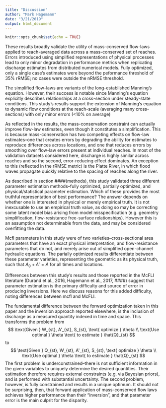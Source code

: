 ```yaml
---
title: "Discussion"
author: "Mark Hagemann"
date: "3/21/2019"
output: html_document
---
```


```r
knitr::opts_chunk$set(echo = TRUE)
```

These results broadly validate the utility of mass-conserved flow-laws applied to reach-averaged data across a mass-conserved set of reaches. Errors introduced using simplified representations of physical processes lead to only minor degradation in performance metrics when replicating discharge estimates from distributed numerical models. Fully optimized, only a single case's estimates were beyond the peformance threshold of 35% rRMSE; no cases were outside the nRMSE threshold. 

The simplified flow-laws are variants of the long-established Manning's equation. However, their success is notable since Manning's equation explicitly describes relationships at a cross-section under steady-state conditions. This study's results support the extension of Manning's equation to dynamic flow conditions at the reach-scale (averaging many cross-sections) with only minor errors (<10% on average)

As reflected in the results, the mass-conservation constraint can actually improve flow-law estimates, even though it constitutes a simplification. This is because mass-conservation has two competing effects on flow-law estimates--one that creates errors by degrading the ability for estimates to reproduce differences across locations, and one that reduces errors by smoothing over flow-law errors present at individual reaches. In most of the validation datasets considered here, discharge is highly similar across reaches and so the second, error-reducing effect dominates. An exception to this (reflected in the rRMSE metric) is the Platte River, in which flood waves propagate quickly relative to the spacing of reaches along the river. 

As described in section ####(methods), this study validated three different parameter estimation methods--fully optimized, partially optimized, and physical/statistical parameter estimation. Which of these provides the most truthful representation of best performance? The answer depends on whether one is interested in physical or merely empirical truth. It is not inexcusable to use an empirical truth value, as doing so may be correcting some latent model bias arising from model misspecification (e.g. geometry simplification, flow-resistance free-surface relationships). However this is an assumption not determinable from the data, and may be considered overfitting the data. 

Mcfl parameters in this study were of two varieties--cross-sectional area parameters that have an exact physical interpretation, and flow-resistance parameters that do not, and merely arise out of simplified open-channel hydraulic equations. The parially optimized results differentiate between these parameter varieties, representing the geometric as its physical truth, such that $A_0 + A' = A$ for all times and locations. 

Differences between this study's results and those reported in the McFLI literature (Durand et al., 2016, Hagemann et al., 2017, ####) suggest that parameter estimation is the primary difficulty and source of error in producing inversions. Here we discuss reasons for this added difficulty, noting differences between mcfl and McFLI. 

The fundamental difference between the forward optimization taken in this paper and the inversion approach reported elsewhere, is the inclusion of discharge as a measured quantity indexed in time and space. This transforms the problem from
$$
\text{Given } W_{st}, A'_{st}, S_{st}, \text{ optimize } \theta \\
\text{Use optimal } \theta \text{ to estimate } \hat{Q}_{st}
$$
to 
$$
\text{Given } Q_{st}, W_{st}, A'_{st}, S_{st}, \text{ optimize } \theta \\
\text{Use optimal } \theta \text{ to estimate } \hat{Q}_{st}
$$
The first problem is underconstrained--there is not sufficient information in the given variables to uniquely determine the desired quantities. Their estimation therefore requires external constraints (e.g. via Bayesian priors), and is performed with substantial uncertainty. The second problem, however, is fully constrained and results in a unique optimum. It should not be surprising, then, that forward application of mass-conserved flow laws achieves higher performance than their "inversion", and that parameter error is the main culprit for the disparity. 
